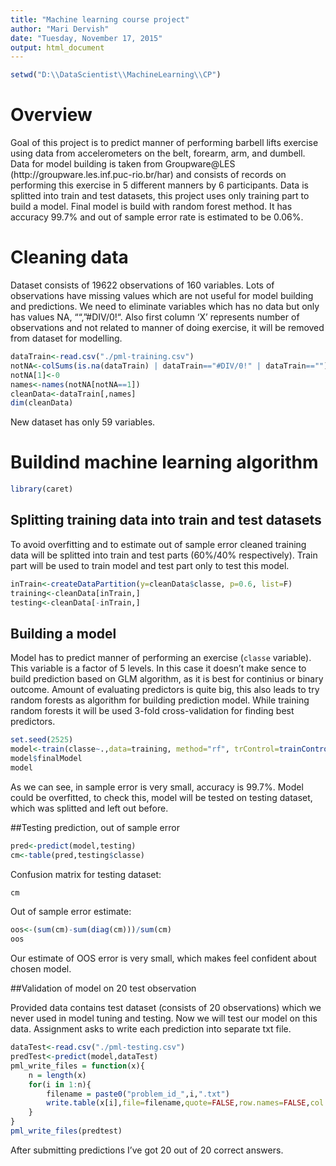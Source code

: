 ```yaml
---
title: "Machine learning course project"
author: "Mari Dervish"
date: "Tuesday, November 17, 2015"
output: html_document
---
```

```r
setwd("D:\\DataScientist\\MachineLearning\\CP")

```
# Overview
Goal of this project is to predict manner of performing barbell lifts exercise using data from accelerometers on the belt, forearm, arm, and dumbell. Data for model building is taken from Groupware@LES (http://groupware.les.inf.puc-rio.br/har) and consists of records on performing this exercise in 5 different manners by 6 participants. Data is splitted into train and test datasets, this project uses only training part to  build a model.
Final model is build with random forest method. It has accuracy 99.7% and out of sample error rate is estimated to be 0.06%.

# Cleaning data

Dataset consists of 19622 observations of 160 variables. Lots of observations have missing values which are not useful for model building and predictions. We need to eliminate variables which has no data but only has values NA, "", "#DIV/0!". Also first column 'X' represents number of observations and not related to manner of doing exercise, it will be removed from dataset for modelling.

```r
dataTrain<-read.csv("./pml-training.csv")
notNA<-colSums(is.na(dataTrain) | dataTrain=="#DIV/0!" | dataTrain=="")==0
notNA[1]<-0
names<-names(notNA[notNA==1])
cleanData<-dataTrain[,names]
dim(cleanData)
```
New dataset has only 59 variables.

# Buildind machine learning algorithm

```r
library(caret)
```
## Splitting training data into train and test datasets
To avoid overfitting and to estimate out of sample error cleaned training data will be splitted into train and test parts (60%/40% respectively). Train part will be used to train model and test part only to test this model.
```r
inTrain<-createDataPartition(y=cleanData$classe, p=0.6, list=F)
training<-cleanData[inTrain,]
testing<-cleanData[-inTrain,]
```

## Building a model
Model has to predict manner of performing an exercise (`classe` variable). This variable is a factor of 5 levels. In this case it doesn't make sence to build prediction based on GLM algorithm, as it is best for continius or binary outcome. Amount of evaluating predictors is quite big, this also leads to try random forests as algorithm for building prediction model.
While training random forests it will be used 3-fold cross-validation for finding best predictors.
```r
set.seed(2525)
model<-train(classe~.,data=training, method="rf", trControl=trainControl(method = "cv", number = 3, allowParallel=T))
model$finalModel
model
```
As we can see, in sample error is very small, accuracy is 99.7%. Model could be overfitted, to check this, model will be tested on testing dataset, which was splitted and left out before.

##Testing prediction, out of sample error

```r
pred<-predict(model,testing)
cm<-table(pred,testing$classe)
```
Confusion matrix for testing dataset:
```r
cm
```
Out of sample error estimate:
```r
oos<-(sum(cm)-sum(diag(cm)))/sum(cm)
oos
```
Our estimate of OOS error is very small, which makes feel confident about chosen model.

##Validation of model on 20 test observation

Provided data contains test dataset (consists of 20 observations) which we never used in model tuning and testing. Now we will test our model on this data. Assignment asks to write each prediction into separate txt file.

```r
dataTest<-read.csv("./pml-testing.csv")
predTest<-predict(model,dataTest)
pml_write_files = function(x){
    n = length(x)
    for(i in 1:n){
        filename = paste0("problem_id_",i,".txt")
        write.table(x[i],file=filename,quote=FALSE,row.names=FALSE,col.names=FALSE)
    }
}
pml_write_files(predtest)
```
After submitting predictions I've got 20 out of 20 correct answers.